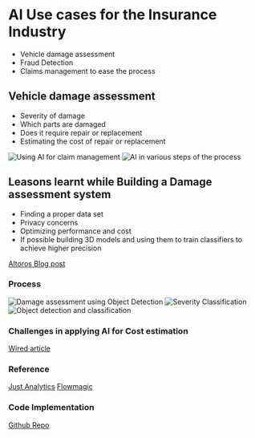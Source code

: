 
# AI Use cases for the Insurance Industry

* Vehicle damage assessment
* Fraud Detection
* Claims management to ease the process


## Vehicle damage assessment
* Severity of damage
* Which parts are damaged
* Does it require repair or replacement
* Estimating the cost of repair or replacement

![Using AI for claim management](/Images/magicflow.png)
![AI in various steps of the process](/Images/insurance_valid.png)

## Leasons learnt while Building a Damage assessment system
* Finding a proper data set
* Privacy concerns
* Optimizing performance and cost
* If possible building 3D models and using them to train classifiers to achieve higher precision

[Altoros Blog post](https://www.altoros.com/blog/automating-car-damage-estimation-for-insurance-with-machine-learning/)

   


### Process

![Damage assessment using Object Detection](/Images/damage_assessment_training.png)
![Severity Classification](/Images/severity_classification.png)
![Object detection and classification](/Images/combining_prediction.png)

### Challenges in applying AI for Cost estimation
[Wired article](https://www.wired.com/story/ai-car-repair-shop-owners-not-happy/)


### Reference
[Just Analytics](https://www.justanalytics.com/blog/technical-know-how/accelerate-car-damage-claims-using-computer-vision)
[Flowmagic](https://www.mantralabsglobal.com/blog/machine-vision-in-motor-insurance/)


### Code Implementation
[Github Repo](https://github.com/shubhi/car-damage-assessment)




